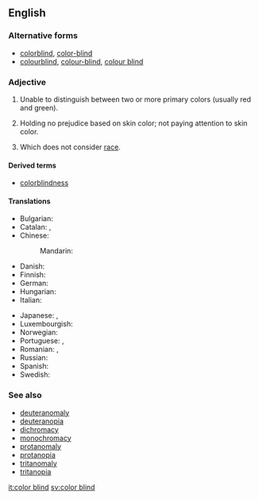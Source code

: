 ==English==

===Alternative forms===
* [[colorblind]], [[color-blind]]
* [[colourblind]], [[colour-blind]], [[colour blind]] {{qualifier|British spelling}}

===Adjective===
{{en-adj|head=[[color]] [[blind]]}}

# {{context|of a|person or animal|lang=en}} Unable to distinguish between two or more primary colors (usually red and green).
# {{context|of a|person|lang=en}} Holding no prejudice based on skin color; not paying attention to skin color.
# {{context|of a|process|lang=en}} Which does not consider [[race]].

====Derived terms====
* [[colorblindness]]

====Translations====
{{trans-top|unable to distinguish between two or more primary colors}}
* Bulgarian: {{t|bg|далтонист}}
* Catalan: {{t|ca|daltonià}}, {{t|ca|daltònic}}
* Chinese:
*: Mandarin: {{t+|cmn|色盲|tr=sèmáng|sc=Hani}}
* Danish: {{t|da|farveblind}}
* Finnish: {{t|fi|värisokea}}
* German: {{t+|de|farbenblind}}
* Hungarian: {{t|hu|színvak}}
* Italian: {{t+|it|daltonico|m}}
{{trans-mid}}
* Japanese: {{t|ja|色覚異常|tr=しきかくいじょうの, shikikaku ijō no|alt=色覚異常の|sc=Jpan}}, {{t|ja|色盲|tr=しきもうの, shikimō no|alt=色盲の|sc=Jpan}}
* Luxembourgish: {{t+|lb|faarweblann}}
* Norwegian: {{t|no|fargeblind}}
* Portuguese: {{t+|pt|daltónico}} {{qualifier|Portugal}}, {{t+|pt|daltônico}} {{qualifier|Brazil}}
* Romanian: {{t+|ro|discromatopsic}}, {{t+|ro|daltonist}}
* Russian: {{qualifier|noun}} {{t+|ru|дальтоник|m|tr=dalʹtónik|sc=Cyrl}}
* Spanish: {{t+|es|daltónico}}
* Swedish: {{t+|sv|färgblind}}
{{trans-bottom}}

===See also===
* [[deuteranomaly]]
* [[deuteranopia]]
* [[dichromacy]]
* [[monochromacy]]
* [[protanomaly]]
* [[protanopia]]
* [[tritanomaly]]
* [[tritanopia]]

[[it:color blind]]
[[sv:color blind]]